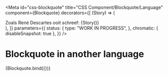 <!-- @license CC0-1.0 -->


<Meta
  id="css-blockquote"
  title="CSS Component/Blockquote/Language"
  component={Blockquote}
  decorators={[
    (Story) => (
      <div lang="nl">
        <Paragraph>Zoals René Descartes ooit schreef:</Paragraph>
        {Story()}
      </div>
    ),
  ]}
  parameters={{
    status: {
      type: "WORK IN PROGRESS",
    },
    chromatic: { disableSnapshot: true },
  }}
/>

# Blockquote in another language

<Canvas>
  <Story
    name="Language"
    args={{
      lang: "fr",
      textContent: "Je pense, donc je suis",
    }}
  >
    {Blockquote.bind({})}
  </Story>
</Canvas>

